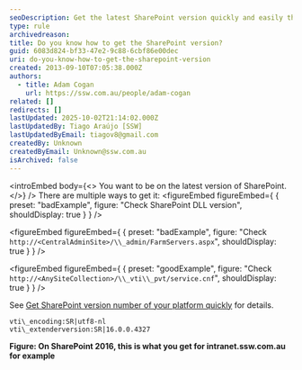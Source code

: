 ```yaml
---
seoDescription: Get the latest SharePoint version quickly and easily through a simple file check or URL query.
type: rule
archivedreason:
title: Do you know how to get the SharePoint version?
guid: 6083d824-bf33-47e2-9c88-6cbf86e00dec
uri: do-you-know-how-to-get-the-sharepoint-version
created: 2013-09-10T07:05:38.000Z
authors:
  - title: Adam Cogan
    url: https://ssw.com.au/people/adam-cogan
related: []
redirects: []
lastUpdated: 2025-10-02T21:14:02.000Z
lastUpdatedBy: Tiago Araújo [SSW]
lastUpdatedByEmail: tiagov8@gmail.com
createdBy: Unknown
createdByEmail: Unknown@ssw.com.au
isArchived: false
---
```


<introEmbed
  body={<>
You want to be on the latest version of SharePoint.
  </>}
/>
There are multiple ways to get it:
<figureEmbed figureEmbed={ {
  preset: "badExample",
  figure: "Check SharePoint DLL version",
  shouldDisplay: true
} } />

<figureEmbed figureEmbed={ {
  preset: "badExample",
  figure: "Check `http://<CentralAdminSite>/\\_admin/FarmServers.aspx`",
  shouldDisplay: true
} } />

<figureEmbed figureEmbed={ {
  preset: "goodExample",
  figure: "Check `http://<AnySiteCollection>/\\_vti\\_pvt/service.cnf`",
  shouldDisplay: true
} } />


See [Get SharePoint version number of your platform quickly](https://jeremythake.com/get-sharepoint-version-number-of-your-platform-quickly-6d092d2d1aff) for details.

```dotnet
vti\_encoding:SR|utf8-nl
vti\_extenderversion:SR|16.0.0.4327
```

**Figure: On SharePoint 2016, this is what you get for intranet.ssw.com.au for example**
